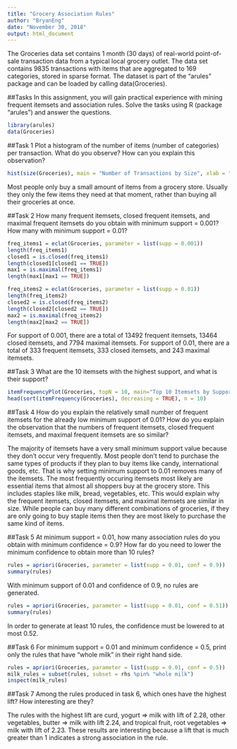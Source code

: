 ```yaml
---
title: "Grocery Association Rules"
author: "BryanEng"
date: "November 30, 2018"
output: html_document
---
```

The Groceries data set contains 1 month (30 days) of real-world point-of-sale transaction data from
a typical local grocery outlet. The data set contains 9835 transactions with items that are aggregated
to 169 categories, stored in sparse format. The dataset is part of the "arules" package and can be
loaded by calling data(Groceries).

##Tasks
In this assignment, you will gain practical experience with mining frequent itemsets and association
rules. Solve the tasks using R (package "arules") and answer the questions.

```r
library(arules)
data(Groceries)
```

##Task 1 
Plot a histogram of the number of items (number of categories) per transaction. What do you
observe? How can you explain this observation?

```r
hist(size(Groceries), main = "Number of Transactions by Size", xlab = "# Groceries in Transaction")
```

Most people only buy a small amount of items from a grocery store. Usually they only the few items they need at that moment, rather than buying all their groceries at once.

##Task 2 
How many frequent itemsets, closed frequent itemsets, and maximal frequent itemsets do you
obtain with minimum support = 0.001? How many with minimum support = 0.01?

```r
freq_items1 = eclat(Groceries, parameter = list(supp = 0.001))
length(freq_items1)
closed1 = is.closed(freq_items1)
length(closed1[closed1 == TRUE])
max1 = is.maximal(freq_items1)
length(max1[max1 == TRUE])
```

```r
freq_items2 = eclat(Groceries, parameter = list(supp = 0.01))
length(freq_items2)
closed2 = is.closed(freq_items2)
length(closed2[closed2 == TRUE])
max2 = is.maximal(freq_items2)
length(max2[max2 == TRUE])
```

For support of 0.001, there are a total of 13492 frequent itemsets, 13464 closed itemsets, and 7794 maximal itemsets. For support of 0.01, there are a total of 333 frequent itemsets, 333 closed itemsets, and 243 maximal itemsets.

##Task 3
What are the 10 itemsets with the highest support, and what is their support?

```r
itemFrequencyPlot(Groceries, topN = 10, main="Top 10 Itemsets by Support")
head(sort(itemFrequency(Groceries), decreasing = TRUE), n = 10)
```


##Task 4
How do you explain the relatively small number of frequent itemsets for the already low
minimum support of 0.01? How do you explain the observation that the numbers of frequent
itemsets, closed frequent itemsets, and maximal frequent itemsets are so similar?

The majority of itemsets have a very small minimum support value because they don't occur very frequently. Most people don't tend to purchase the same types of products if they plan to buy items like candy, international goods, etc. That is why setting minimum support to 0.01 removes many of the itemsets. The most frequently occuring itemsets most likely are essential items that almost all shoppers buy at the grocery store. This includes staples like milk, bread, vegetables, etc. This would explain why the frequent itemsets, closed itemsets, and maximal itemsets are similar in size. While people can buy many different combinations of groceries, if they are only going to buy staple items then they are most likely to purchase the same kind of items.

##Task 5
At minimum support = 0.01, how many association rules do you obtain with minimum
confidence = 0.9? How far do you need to lower the minimum confidence to obtain more than 10
rules?

```r
rules = apriori(Groceries, parameter = list(supp = 0.01, conf = 0.9))
summary(rules)
```

With minimum support of 0.01 and confidence of 0.9, no rules are generated.

```r
rules = apriori(Groceries, parameter = list(supp = 0.01, conf = 0.51))
summary(rules)
```

In order to generate at least 10 rules, the confidence must be lowered to at most 0.52.

##Task 6
For minimum support = 0.01 and minimum confidence = 0.5, print only the rules that have
"whole milk" in their right hand side.

```r
rules = apriori(Groceries, parameter = list(supp = 0.01, conf = 0.5))
milk_rules = subset(rules, subset = rhs %pin% "whole milk")
inspect(milk_rules)
```

##Task 7
Among the rules produced in task 6, which ones have the highest lift? How interesting are they?

The rules with the highest lift are curd, yogurt => milk with lift of 2.28, other vegetables, butter => milk with lift 2.24, and tropical fruit, root vegetables => milk with lift of 2.23. These results are interesting because a lift that is much greater than 1 indicates a strong association in the rule.


